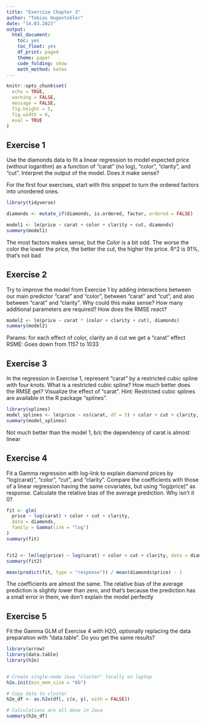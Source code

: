 ```yaml
---
title: "Exercise Chapter 3"
author: "Tobias Hugentobler"
date: "14.03.2023"
output:
  html_document:
    toc: yes
    toc_float: yes
    df_print: paged
    theme: paper
    code_folding: show
    math_method: katex
---
```

```r
knitr::opts_chunk$set(
  echo = TRUE, 
  warning = FALSE,
  message = FALSE, 
  fig.height = 5,
  fig.width = 6,
  eval = TRUE
)
```

## Exercise 1

Use the diamonds data to fit a linear regression to model expected price (without logarithm) as a function of "carat" (no log), "color", "clarity", and "cut". Interpret the output of the model. Does it make sense?

For the first four exercises, start with this snippet to turn the ordered factors into unordered ones.

```r
library(tidyverse)

diamonds <- mutate_if(diamonds, is.ordered, factor, ordered = FALSE)
```


```r
model1 <- lm(price ~ carat + color + clarity + cut, diamonds)
summary(model1)
```
The most factors makes sense, but the Color is a bit odd. The worse the color the lower the price, the better the cut, the higher the price. R^2 is 91%, that's not bad

## Exercise 2

Try to improve the model from Exercise 1 by adding interactions between our main predictor "carat" and "color", between "carat" and "cut", and also between "carat" and "clarity". Why could this make sense? How many additional parameters are required? How does the RMSE react?

```r
model2 <- lm(price ~ carat * (color + clarity + cut), diamonds)
summary(model2)
```
Params: for each effect of color, clarity an d cut we get a "carat" effect
RSME: Goes down from 1157 to 1033

## Exercise 3

In the regression in Exercise 1, represent "carat" by a restricted cubic spline with four knots. What is a restricted cubic spline? How much better does the RMSE get? Visualize the effect of "carat". Hint: Restricted cubic splines are available in the R package "splines". 

```r
library(splines)
model_splines <- lm(price ~ ns(carat, df = 5) + color + cut + clarity, diamonds)
summary(model_splines)
```

Not much better than the model 1, b/c the dependency of carat is almost linear

## Exercise 4

Fit a Gamma regression with log-link to explain diamond prices by "log(carat)", "color", "cut", and "clarity". Compare the coefficients with those of a linear regression having the same covariates, but using "log(price)" as response. Calculate the relative bias of the average prediction. Why isn't it 0?

```r
fit <- glm(
  price ~ log(carat) + color + cut + clarity,
  data = diamonds, 
  family = Gamma(link = "log")
)
summary(fit)


fit2 <- lm(log(price) ~ log(carat) + color + cut + clarity, data = diamonds)
summary(fit2)

mean(predict(fit, type = "response")) / mean(diamonds$price) - 1
```
The coefficients are almost the same. The relative bias of the average prediction is slightly lower than zero, and that's because the prediction has a small error in them, we don't explain the model perfectly

## Exercise 5

Fit the Gamma GLM of Exercise 4 with H2O, optionally replacing the data preparation with "data.table". Do you get the same results?

```r
library(arrow)
library(data.table)
library(h2o)


# Create single-node Java "cluster" locally on laptop
h2o.init(min_mem_size = "6G")

# Copy data to cluster
h2o_df <- as.h2o(df[, c(x, y), with = FALSE])

# Calculations are all done in Java
summary(h2o_df)
```

